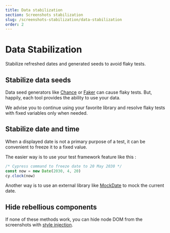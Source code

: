 ```yaml
---
title: Data stabilization
section: Screenshots stabilization
slug: /screenshots-stabilization/data-stabilization
order: 2
---
```


# Data Stabilization

Stabilize refreshed dates and generated seeds to avoid flaky tests.

## Stabilize data seeds

Data seed generators like [Chance](https://chancejs.com/) or [Faker](https://fakerjs.dev/) can cause flaky tests. But, happily, each tool provides the ability to use your data.

We advise you to continue using your favorite library and resolve flaky tests with fixed variables only when needed.

## Stabilize date and time

When a displayed date is not a primary purpose of a test, it can be convenient to freeze it to a fixed value.

The easier way is to use your test framework feature like this :

```js
/* Cypress command to freeze date to 20 May 2030 */
const now = new Date(2030, 4, 20)
cy.clock(now)
```

Another way is to use an external library like [MockDate](https://github.com/boblauer/MockDate) to mock the current date.

## Hide rebellious components

If none of these methods work, you can hide node DOM from the screenshots with [style injection](/screenshots-stabilization/style-injection).

